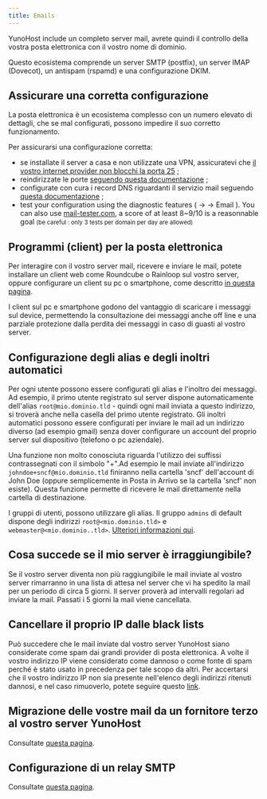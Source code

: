 ```yaml
---
title: Emails
---
```



YunoHost include un completo server mail, avrete quindi il controllo della vostra posta elettronica con il vostro nome di dominio.

Questo ecosistema comprende un server SMTP (postfix), un server IMAP (Dovecot), un antispam (rspamd) e una configurazione DKIM.

## Assicurare una corretta configurazione

La posta elettronica è un ecosistema complesso con un numero elevato di dettagli, che se mal configurati, possono impedire il suo corretto funzionamento.

Per assicurarsi una configurazione corretta:

- se installate il server a casa e non utilizzate una VPN, assicuratevi che  [il vostro internet provider non blocchi la porta 25](/admin/install/providers/isp/) ;
- reindirizzate le porte [seguendo questa documentazione](/admin/install/post_install/port_forwarding) ;
- configurate con cura i record DNS riguardanti il servizio mail seguendo [questa documentazione](/admin/install/post_install/dns_config) ;
- test your configuration using the diagnostic features (<HighlightWebAdmin/> → <HighlightDiagnosis/> → <Highlight no_break={true} color='grey'><FAIcon icon="fa-envelope"/> Email</Highlight> ). You can also use [mail-tester.com](https://mail-tester.com), a score of at least 8~9/10 is a reasonnable goal <small>(be careful : only 3 tests per domain per day are allowed)</small>

## Programmi (client) per la posta elettronica

Per interagire con il vostro server mail, ricevere e inviare le mail, potete installare un client web come Roundcube o Rainloop sul vostro server, oppure configurare un client su pc o smartphone, come descritto [in questa pagina](/user/email_clients).

I client sul pc e smartphone godono del vantaggio di scaricare i messaggi sul device, permettendo la consultazione dei messaggi anche off line e una parziale protezione dalla perdita dei messaggi in caso di guasti al vostro server.

## Configurazione degli alias e degli inoltri automatici

Per ogni utente possono essere configurati gli alias e l'inoltro dei messaggi. Ad esempio, il primo utente registrato sul server dispone automaticamente dell'alias `root@mio.dominio.tld` - quindi ogni mail inviata a questo indirizzo, si troverà anche nella casella del primo utente registrato. Gli inoltri automatici possono essere configurati per inviare le mail ad un indirizzo diverso (ad esempio gmail) senza dover configurare un account del proprio server sul dispositivo (telefono o pc aziendale).

Una funzione non molto conosciuta riguarda l'utilizzo dei suffissi contrassegnati con il simbolo "+".Ad esempio le mail inviate all'indirizzo `johndoe+sncf@mio.dominio.tld` finiranno nella cartella 'sncf' dell'account di John Doe (oppure semplicemente in Posta in Arrivo se la cartella 'sncf' non esiste). Questa funzione permette di ricevere le mail direttamente nella cartella di destinazione.

I gruppi di utenti, possono utilizzare gli alias. Il gruppo `admins` di default dispone degli indirizzi `root@<mio.dominio.tld>` e `webmaster@<mio.dominio..tld>`. [Ulteriori informazioni qui](/admin/users/groups_and_permissions#config-alias-group).

## Cosa succede se il mio server è irraggiungibile?

Se il vostro server diventa non più raggiungibile le mail inviate al vostro server rimarranno in una lista di attesa nel server che vi ha spedito la mail per un periodo di circa 5 giorni. Il server proverà ad intervalli regolari ad inviare la mail. Passati i 5 giorni la mail viene cancellata.

## Cancellare il proprio IP dalle black lists

Può succedere che le mail inviate dal vostro server YunoHost siano considerate come spam dai grandi provider di posta elettronica.
A volte il vostro indirizzo IP viene considerato come dannoso o come fonte di spam perché è stato usato in precedenza per tale scopo da altri.
Per accertarsi che il vostro indirizzo IP non sia presente nell'elenco degli indirizzi ritenuti dannosi, e nel caso rimuoverlo, potete seguire questo [link](/admin/troubleshooting/blacklist_forms).

## Migrazione delle vostre mail da un fornitore terzo al vostro server YunoHost

Consultate [questa pagina](/user/email_migration).

## Configurazione di un relay SMTP

Consultate [questa pagina](/admin/tutorials/email_configure_relay).
